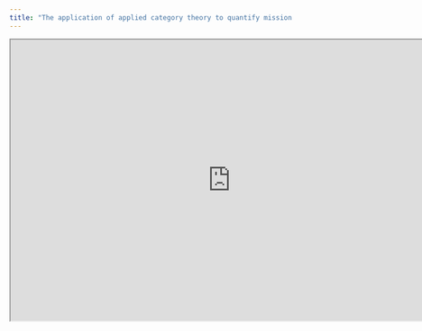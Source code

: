 ```yaml
---
title: "The application of applied category theory to quantify mission success"
--- 
```


```{=html}
<iframe width="780" height="500" src="
https://doi.org/10.1177/00375497221114861" ></iframe>
```